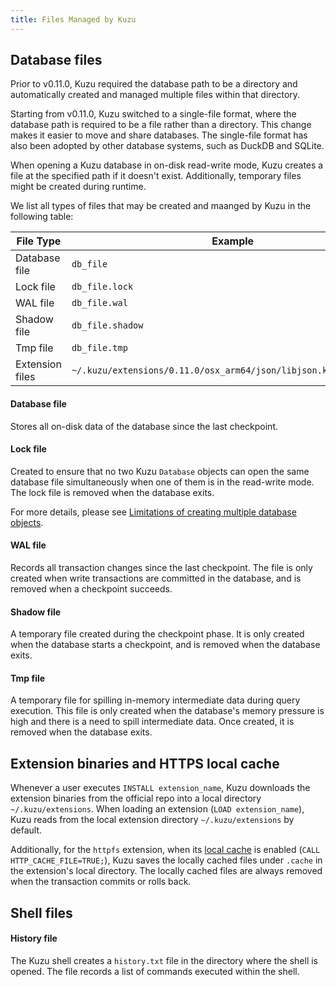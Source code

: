 ```yaml
---
title: Files Managed by Kuzu
---
```


## Database files

Prior to v0.11.0, Kuzu required the database path to be a directory and automatically created and managed multiple files within that directory.

Starting from v0.11.0, Kuzu switched to a single-file format, where the database path is required to be a file rather than a directory.
This change makes it easier to move and share databases. 
The single-file format has also been adopted by other database systems, such as DuckDB and SQLite.

When opening a Kuzu database in on-disk read-write mode, Kuzu creates a file at the specified path if it doesn't exist.
Additionally, temporary files might be created during runtime.

We list all types of files that may be created and maanged by Kuzu in the following table:

| File Type | Example |
| --- | --- |
| Database file | `db_file` |
| Lock file | `db_file.lock` |
| WAL file | `db_file.wal`  |
| Shadow file | `db_file.shadow` |
| Tmp file | `db_file.tmp` |
| Extension files | `~/.kuzu/extensions/0.11.0/osx_arm64/json/libjson.kuzu_extension` |

#### Database file
Stores all on-disk data of the database since the last checkpoint. 

#### Lock file
Created to ensure that no two Kuzu `Database` objects can open the same database file simultaneously when one of them is in the read-write mode. 
The lock file is removed when the database exits.

For more details, please see [Limitations of creating multiple database objects](https://docs.kuzudb.com/concurrency/#limitations-of-creating-multiple-database-objects). 

#### WAL file
Records all transaction changes since the last checkpoint. The file is only created when write transactions are committed in the database, and is removed when a checkpoint succeeds.

#### Shadow file
A temporary file created during the checkpoint phase.
It is only created when the database starts a checkpoint, and is removed when the database exits.

#### Tmp file
A temporary file for spilling in-memory intermediate data during query execution.
This file is only created when the database's memory pressure is high and there is a need to spill intermediate data.
Once created, it is removed when the database exits.

## Extension binaries and HTTPS local cache
Whenever a user executes `INSTALL extension_name`, Kuzu downloads the extension binaries from the official repo into a local directory `~/.kuzu/extensions`.
When loading an extension (`LOAD extension_name`), Kuzu reads from the local extension directory `~/.kuzu/extensions` by default.

Additionally, for the `httpfs` extension, when its [local cache](https://docs.kuzudb.com/extensions/httpfs/#local-cache) is enabled (`CALL HTTP_CACHE_FILE=TRUE;`), Kuzu saves the locally cached files under `.cache` in the extension's local directory.
The locally cached files are always removed when the transaction commits or rolls back.

## Shell files
#### History file
The Kuzu shell creates a `history.txt` file in the directory where the shell is opened. The file records a list of commands executed within the shell.
